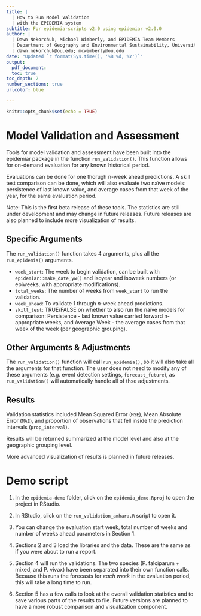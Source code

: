 ```yaml
---
title: | 
  | How to Run Model Validation
  | with the EPIDEMIA system
subtitle: For epidemia-scripts v2.0 using epidemiar v2.0.0
author: |
  | Dawn Nekorchuk, Michael Wimberly, and EPIDEMIA Team Members
  | Department of Geography and Environmental Sustainability, University of Oklahoma
  | dawn.nekorchuk@ou.edu; mcwimberly@ou.edu
date: "Updated `r format(Sys.time(), '%B %d, %Y')`"
output: 
  pdf_document:
  toc: true
toc_depth: 2
number_sections: true
urlcolor: blue

---
```

  
  ```r
knitr::opts_chunk$set(echo = TRUE)
```


# Model Validation and Assessment

Tools for model validation and assessment have been built into the epidemiar package in the function `run_validation()`. This function allows for on-demand evaluation for any known historical period. 

Evaluations can be done for one thorugh n-week ahead predictions. A skill test comparison can be done, which will also evaluate two naïve models: persistence of last known value, and average cases from that week of the year, for the same evaluation period. 

Note: This is the first beta release of these tools. The statistics are still under development and may change in future releases. Future releases are also planned to include more visualization of results. 


## Specific Arguments

The `run_validation()` function takes 4 arguments, plus all the `run_epidemia()` arguments. 

* `week_start`: The week to begin validation, can be built with `epidemiar::make_date_yw()` and isoyear and isoweek numbers (or epiweeks, with appropriate modifications).
* `total_weeks`: The number of weeks from `week_start` to run the validation.
* `week_ahead`: To validate 1 through _n_-week ahead predictions. 
* `skill_test`: TRUE/FALSE on whether to also run the naïve models for comparison: Persistence - last known value carried forward n-appropriate weeks, and Average Week - the average cases from that week of the week (per geographic grouping). 


## Other Arguments & Adjustments

The `run_validation()` function will call `run_epidemia()`, so it will also take all the arguments for that function. The user does not need to modify any of these arguments (e.g. event detection settings, `forecast_future`), as `run_validation()` will automatically handle all of thse adjustments. 


## Results

Validation statistics included Mean Squared Error (`MSE`), Mean Absolute Error (`MAE`), and proportion of observations that fell inside the prediction intervals (`prop_interval`). 

Results will be returned summarized at the model level and also at the geographic grouping level. 

More advanced visualization of results is planned in future releases. 


# Demo script

1. In the `epidemia-demo` folder, click on the `epidemia_demo.Rproj` to open the project in RStudio. 

2. In RStudio, click on the `run_validation_amhara.R` script to open it. 

3. You can change the evaluation start week, total number of weeks and number of weeks ahead parameters in Section 1. 

4. Sections 2 and 3 load the libraries and the data. These are the same as if you were about to run a report. 

5. Section 4 will run the validations. The two species (P. falciparum + mixed, and P. vivax) have been separated into their own function calls. Because this runs the forecasts for *each week* in the evaluation period, this will take a long time to run. 

6. Section 5 has a few calls to look at the overall validation statistics and to save various parts of the results to file. Future versions are planned to have a more robust comparison and visualization component.  

